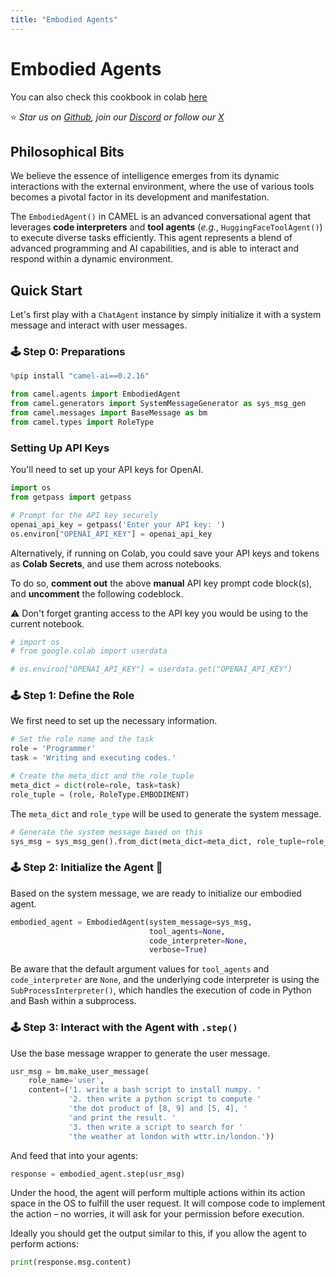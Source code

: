 ```yaml
---
title: "Embodied Agents"
---
```


# Embodied Agents

You can also check this cookbook in colab [here](https://colab.research.google.com/drive/17qCB6ezYfva87dNWlGA3D3zQ20NI-Sfk?usp=sharing)

⭐ <i>Star us on [*Github*](https://github.com/camel-ai/camel), join our [*Discord*](https://discord.camel-ai.org) or follow our [*X*](https://x.com/camelaiorg)</i>

## Philosophical Bits

We believe the essence of intelligence emerges from its dynamic interactions with the external environment, where the use of various tools becomes a pivotal factor in its development and manifestation.

The `EmbodiedAgent()` in CAMEL is an advanced conversational agent that leverages **code interpreters** and **tool agents** (*e.g.*, `HuggingFaceToolAgent()`) to execute diverse tasks efficiently. This agent represents a blend of advanced programming and AI capabilities, and is able to interact and respond within a dynamic environment.

## Quick Start
Let's first play with a `ChatAgent` instance by simply initialize it with a system message and interact with user messages.

### 🕹 Step 0: Preparations


```python
%pip install "camel-ai==0.2.16"
```


```python
from camel.agents import EmbodiedAgent
from camel.generators import SystemMessageGenerator as sys_msg_gen
from camel.messages import BaseMessage as bm
from camel.types import RoleType
```

### Setting Up API Keys

You'll need to set up your API keys for OpenAI.


```python
import os
from getpass import getpass

# Prompt for the API key securely
openai_api_key = getpass('Enter your API key: ')
os.environ["OPENAI_API_KEY"] = openai_api_key
```

Alternatively, if running on Colab, you could save your API keys and tokens as **Colab Secrets**, and use them across notebooks.

To do so, **comment out** the above **manual** API key prompt code block(s), and **uncomment** the following codeblock.

⚠️ Don't forget granting access to the API key you would be using to the current notebook.


```python
# import os
# from google.colab import userdata

# os.environ["OPENAI_API_KEY"] = userdata.get("OPENAI_API_KEY")
```

### 🕹 Step 1: Define the Role
We first need to set up the necessary information.


```python
# Set the role name and the task
role = 'Programmer'
task = 'Writing and executing codes.'

# Create the meta_dict and the role_tuple
meta_dict = dict(role=role, task=task)
role_tuple = (role, RoleType.EMBODIMENT)
```

The `meta_dict` and `role_type` will be used to generate the system message.



```python
# Generate the system message based on this
sys_msg = sys_msg_gen().from_dict(meta_dict=meta_dict, role_tuple=role_tuple)
```

### 🕹 Step 2: Initialize the Agent 🐫
Based on the system message, we are ready to initialize our embodied agent.


```python
embodied_agent = EmbodiedAgent(system_message=sys_msg,
                               tool_agents=None,
                               code_interpreter=None,
                               verbose=True)
```

Be aware that the default argument values for `tool_agents` and `code_interpreter` are `None`, and the underlying code interpreter is using the `SubProcessInterpreter()`, which handles the execution of code in Python and Bash within a subprocess.

### 🕹 Step 3: Interact with the Agent with `.step()`
Use the base message wrapper to generate the user message.


```python
usr_msg = bm.make_user_message(
    role_name='user',
    content=('1. write a bash script to install numpy. '
             '2. then write a python script to compute '
             'the dot product of [8, 9] and [5, 4], '
             'and print the result. '
             '3. then write a script to search for '
             'the weather at london with wttr.in/london.'))
```

And feed that into your agents:


```python
response = embodied_agent.step(usr_msg)
```

Under the hood, the agent will perform multiple actions within its action space in the OS to fulfill the user request. It will compose code to implement the action – no worries, it will ask for your permission before execution.

Ideally you should get the output similar to this, if you allow the agent to perform actions:


```python
print(response.msg.content)
```
